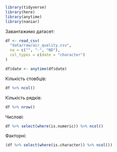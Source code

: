 ```r
library(tidyverse)
library(here)
library(anytime)
library(naniar)
```

Завантажимо датасет:

```r
df <- read_csv(
  "data/raw/air_quality.csv",
  na = c("", "-", "ND"),
  col_types = c(date = "character")
)

df$date <- anytime(df$date)
```

Кількість стовбців:

```r
df %>% ncol()
```

Кількість рядків:

```r
df %>% nrow()
```

Числові:

```r
df %>% select(where(is.numeric)) %>% ncol()
```

Факторні:

```r
(df %>% select(where(is.character)) %>% ncol())
```
